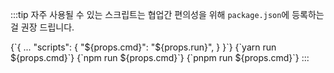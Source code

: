 
:::tip
자주 사용될 수 있는 스크립트는 협업간 편의성을 위해 `package.json`에 등록하는걸 권장 드립니다.

<CodeBlock language="json" title="package.json">
  {`{
  ...
  "scripts": {
    "${props.cmd}": "${props.run}",
  }
}`}
</CodeBlock>

<Tabs>
  <TabItem value="yarn" label="yarn" default>
    <CodeBlock language="bash">{`yarn run ${props.cmd}`}</CodeBlock>
  </TabItem>
  <TabItem value="npm" label="npm">
    <CodeBlock language="bash">{`npm run ${props.cmd}`}</CodeBlock>
  </TabItem>
  <TabItem value="pnpm" label="pnpm">
    <CodeBlock language="bash">{`pnpm run ${props.cmd}`}</CodeBlock>
  </TabItem>
</Tabs>
:::
